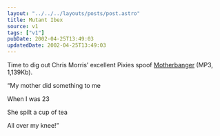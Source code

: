 ```yaml
---
layout: "../../../layouts/posts/post.astro"
title: Mutant Ibex
source: v1
tags: ["v1"]
pubDate: 2002-04-25T13:49:03
updatedDate: 2002-04-25T13:49:03
---
```


Time to dig out Chris Morris&#8217; excellent Pixies spoof [Motherbanger][1] (MP3, 1,139Kb).

&#8220;My mother did something to me

When I was 23

She spilt a cup of tea

All over my knee!&#8221;

[1]: http://www.cookdandbombd.com/mp3/motherbanger.mp3 "Chris Morris' Pixies spoof Motherbanger MP3 at Cookdandbombd"
